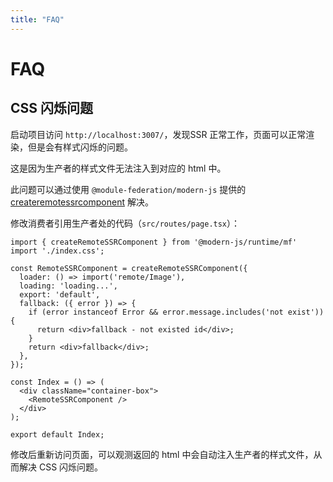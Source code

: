 ```yaml
---
title: "FAQ"
---
```


# FAQ

## CSS 闪烁问题

启动项目访问 `http://localhost:3007/`，发现SSR 正常工作，页面可以正常渲染，但是会有样式闪烁的问题。

这是因为生产者的样式文件无法注入到对应的 html 中。

此问题可以通过使用 `@module-federation/modern-js` 提供的 [createremotessrcomponent](../../../../guide/framework/modernjs#createremotessrcomponent) 解决。

修改消费者引用生产者处的代码（`src/routes/page.tsx`）：

```tsx title='page.tsx'
import { createRemoteSSRComponent } from '@modern-js/runtime/mf'
import './index.css';

const RemoteSSRComponent = createRemoteSSRComponent({
  loader: () => import('remote/Image'),
  loading: 'loading...',
  export: 'default',
  fallback: ({ error }) => {
    if (error instanceof Error && error.message.includes('not exist')) {
      return <div>fallback - not existed id</div>;
    }
    return <div>fallback</div>;
  },
});

const Index = () => (
  <div className="container-box">
    <RemoteSSRComponent />
  </div>
);

export default Index;
```

修改后重新访问页面，可以观测返回的 html 中会自动注入生产者的样式文件，从而解决 CSS 闪烁问题。
